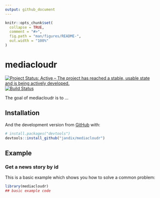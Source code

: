 ```yaml
---
output: github_document
---
```


<!-- README.md is generated from README.Rmd. Please edit that file -->

```r
knitr::opts_chunk$set(
  collapse = TRUE,
  comment = "#>",
  fig.path = "man/figures/README-",
  out.width = "100%"
)
```
# mediacloudr

<!-- badges: start -->
[![Project Status: Active – The project has reached a stable, usable state and is being actively developed.](https://www.repostatus.org/badges/latest/active.svg)](https://www.repostatus.org/#active)
[![Build Status](https://travis-ci.org/jandix/mediacloudr.svg?branch=master)](https://travis-ci.org/jandix/mediacloudr)
<!-- badges: end -->

The goal of mediacloudr is to ...

## Installation

<!-- You can install the released version of mediacloudr from [CRAN](https://CRAN.R-project.org) with:

``` r
install.packages("mediacloudr")
```
-->

And the development version from [GitHub](https://github.com/) with:

``` r
# install.packages("devtools")
devtools::install_github("jandix/mediacloudr")
```
## Example

### Get a news story by id

This is a basic example which shows you how to solve a common problem:

```r
library(mediacloudr)
## basic example code
```

